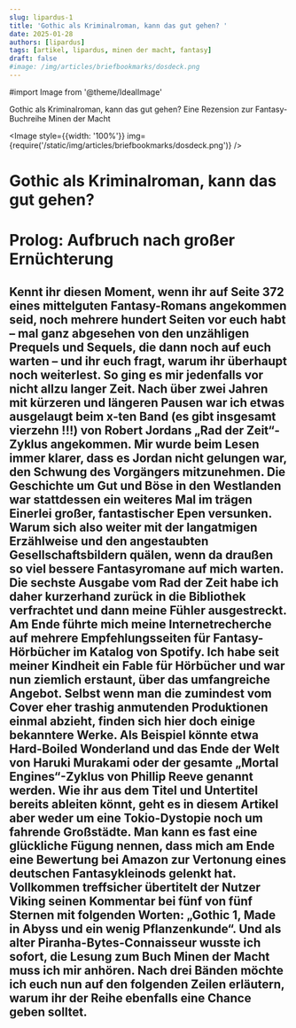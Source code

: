 ```yaml
---
slug: lipardus-1
title: 'Gothic als Kriminalroman, kann das gut gehen? '
date: 2025-01-28
authors: [lipardus]
tags: [artikel, lipardus, minen der macht, fantasy]
draft: false
#image: /img/articles/briefbookmarks/dosdeck.png
---
```


#import Image from '@theme/IdealImage'

Gothic als Kriminalroman, kann das gut gehen?
Eine Rezension zur Fantasy-Buchreihe Minen der Macht

<Image style={{width: '100%'}} img={require('/static/img/articles/briefbookmarks/dosdeck.png')} />

<!--truncate-->

# Gothic als Kriminalroman, kann das gut gehen?

<h1>Prolog: Aufbruch nach großer Ernüchterung</h1>

Kennt ihr diesen Moment, wenn ihr auf Seite 372 eines mittelguten Fantasy-Romans angekommen seid, noch mehrere hundert Seiten vor euch habt – mal ganz abgesehen von den unzähligen Prequels und Sequels, die dann noch auf euch warten – und ihr euch fragt, warum ihr überhaupt noch weiterlest. So ging es mir jedenfalls vor nicht allzu langer Zeit. Nach über zwei Jahren mit kürzeren und längeren Pausen war ich etwas ausgelaugt beim x-ten Band (es gibt insgesamt vierzehn !!!) von Robert Jordans „Rad der Zeit“-Zyklus angekommen. Mir wurde beim Lesen immer klarer, dass es Jordan nicht gelungen war, den Schwung des Vorgängers mitzunehmen. Die Geschichte um Gut und Böse in den Westlanden war stattdessen ein weiteres Mal im trägen Einerlei großer, fantastischer Epen versunken.
Warum sich also weiter mit der langatmigen Erzählweise und den angestaubten Gesellschaftsbildern quälen, wenn da draußen so viel bessere Fantasyromane auf mich warten.
Die sechste Ausgabe vom Rad der Zeit habe ich daher kurzerhand zurück in die Bibliothek verfrachtet und dann meine Fühler ausgestreckt. Am Ende führte mich meine Internetrecherche auf mehrere Empfehlungsseiten für Fantasy-Hörbücher im Katalog von Spotify. Ich habe seit meiner Kindheit ein Fable für Hörbücher und war nun ziemlich erstaunt, über das umfangreiche Angebot. Selbst wenn man die zumindest vom Cover eher trashig anmutenden Produktionen einmal abzieht, finden sich hier doch einige bekanntere Werke. Als Beispiel könnte etwa Hard-Boiled Wonderland und das Ende der Welt von Haruki Murakami oder der gesamte „Mortal Engines“-Zyklus von Phillip Reeve genannt werden. Wie ihr aus dem Titel und Untertitel bereits ableiten könnt, geht es in diesem Artikel aber weder um eine Tokio-Dystopie noch um fahrende Großstädte.
Man kann es fast eine glückliche Fügung nennen, dass mich am Ende eine Bewertung bei Amazon zur Vertonung eines deutschen Fantasykleinods gelenkt hat. Vollkommen treffsicher übertitelt der Nutzer Viking seinen Kommentar bei fünf von fünf Sternen mit folgenden Worten: „Gothic 1, Made in Abyss und ein wenig Pflanzenkunde“. Und als alter Piranha-Bytes-Connaisseur wusste ich sofort, die Lesung zum Buch Minen der Macht muss ich mir anhören. Nach drei Bänden möchte ich euch nun auf den folgenden Zeilen erläutern, warum ihr der Reihe ebenfalls eine Chance geben solltet.
---
